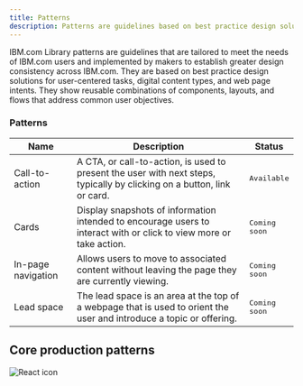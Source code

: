 ```yaml
---
title: Patterns
description: Patterns are guidelines based on best practice design solutions.
---
```


<PageDescription>

IBM.com Library patterns are guidelines that are tailored to meet the needs of IBM.com users and implemented by makers to establish greater design consistency across IBM.com. They are based on best practice design solutions for user-centered tasks, digital content types, and web page intents. They show reusable combinations of components, layouts, and flows that address common user objectives.

</PageDescription>


### Patterns

| Name        | Description       | Status |
| ------------- | -----------   | ----- |
| Call-to-action      | A CTA, or call-to-action, is used to present the user with next steps, typically by clicking on a button, link or card. | <span class="bx--tag bx--tag--green"><pre>Available</pre></span> |
| Cards      | Display snapshots of information intended to encourage users to interact with or click to view more or take action. | <span class="bx--tag bx--tag--magenta"><pre>Coming soon</pre></span> |
| In-page navigation      | Allows users to move to associated content without leaving the page they are currently viewing. | <span class="bx--tag bx--tag--magenta"><pre>Coming soon</pre></span> |
| Lead space      | The lead space is an area at the top of a webpage that is used to orient the user and introduce a topic or offering. | <span class="bx--tag bx--tag--magenta"><pre>Coming soon</pre></span> |



## Core production patterns 


<Row className="resource-card-group">
<Column colMd={4} colLg={4} noGutterSm>
    <ResourceCard
      subTitle="Carbon design system"
      aspectRatio="2:1"
      actionIcon="launch"
      href="https://www.carbondesignsystem.com/patterns/overview"
      >

![React icon](../../images/icon/carbon-icon.svg)
 
</ResourceCard>
</Column>
</Row>

